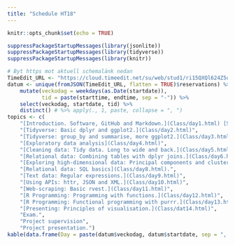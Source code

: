 ```yaml
---
title: "Schedule HT18"
---
```


```r
knitr::opts_chunk$set(echo = TRUE)
```

```r
suppressPackageStartupMessages(library(jsonlite))
suppressPackageStartupMessages(library(tidyverse))
suppressPackageStartupMessages(library(knitr))

# Byt https mot aktuell schemalänk nedan
TimeEdit_URL <- "https://cloud.timeedit.net/su/web/stud1/ri15QXQl624Z5qQv27083Z66y6Y700lQ5Yd5Y5gQ7075W23ZW3a6Ka8WnXu5b5u3b1WpW7hmLK477juc5wWoarW3%C3%A461dXBWX6ua%C3%A4npj53V86VX04W5YW8364X9WY597WX6Y4354W854WWo5860W7XV955a6w11rVv319WI0V66435oXYW5xjWYWwVcWYYo1x82oWVo70YWWo37VXo56W.json"
datum <- unique(fromJSON(TimeEdit_URL, flatten = TRUE)$reservations) %>% 
    mutate(veckodag = weekdays(as.Date(startdate)), 
           tid = paste(starttime, endtime, sep = "-")) %>% 
    select(veckodag, startdate, tid) %>% 
    distinct() # %>% apply(., 1, paste, collapse = ", ")
topics <- c(
    "[Introduction. Software, GitHub and Markdown.](Class/day1.html) [Slides](slides/slide1.html)",
    "[Tidyverse: Basic dplyr and ggplot2.](Class/day2.html)",
    "[Tidyverse: group_by and summarise, more ggplot2.](Class/day3.html)",
    "[Exploratory data analysis](Class/day4.html)",
    "[Cleaning data: Tidy data. Long to wide and back.](Class/day5.html)",
    "[Relational data: Combining tables with dplyr joins.](Class/day6.html) <br> **Guest lecture: Sebastian Tengborg from [King](https://king.com/sv)** (9.15- ca 9.45)",
    "[Exploring high-dimensional data: Principal components and clustering](Class/day7.html)",
    "[Relational data: SQL basics](Class/day8.html).",
    "[Text data: Regular expressions.](Class/day9.html)",
    "[Using APIs: httr, JSON and XML.](Class/day10.html)",
    "[Web-scraping: Basic rvest.](Class/day11.html)",
    "[R Programming: Programming with functions.](Class/day12.html)",
    "[R Programming: Functional programming with purrr.](Class/day13.html)",
    "[Presenting: Principles of visualisation.](Class/dat14.html)",
    "Exam.",
    "Project supervision",
    "Project presentation.")
kable(data.frame(Day = paste(datum$veckodag, datum$startdate, sep = ", "), Time = datum$tid, Topic = topics))
```
